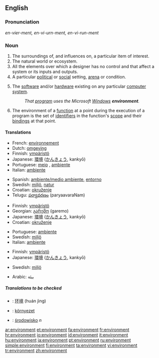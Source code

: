 {{see|Environment}}
{{wikipediadab}}
==English==

===Pronunciation===
''en-vier-ment, en-vi-urn-ment, en-vi-run-ment''

===Noun===
{{en-noun}}

# The surroundings of, and influences on, a particular item of interest.
# The natural world or ecosystem.
# All the elements over which a designer has no control and that affect a system or its inputs and outputs.
# A particular [[political]] or [[social]] setting, [[arena]] or condition.
# {{context|computing}} The [[software]] and/or [[hardware]] existing on any particular [[computer]] [[system]].
#:''That [[program]] uses the Microsoft [[Windows]] '''environment'''.''
# {{complang}} The environment of a [[function]] at a point during the execution of a program is the set of [[identifiers]] in the function's [[scope]] and their [[bindings]] at that point.

====Translations====
{{trans-top|area around something}}
*French: [[environnement]]
*Dutch: [[omgeving]] {{c}}
*Finnish: [[ympäristö]]
*Japanese: [[環境]] ([[かんきょう]], kankyō)
*Portuguese: [[meio]] {{m}}, [[ambiente]] {{m}}
*Italian: [[ambiente]] {{m}}
{{trans-mid}}
*Spanish: [[ambiente/medio ambiente]], [[entorno]]
*Swedish: [[miljö]], [[natur]]
*Croatian: [[okruženje]]
*Telugu: [[పర్యావరణం]] (paryaavaraNam)
{{trans-bottom}}

{{trans-top|political or social setting, arena or condition}}
*Finnish: [[ympäristö]]
*Georgian: [[გარემო]] (garemo)
*Japanese: [[環境]] ([[かんきょう]], kankyō)
*Croatian: [[okruženje]]
{{trans-mid}}
*Portuguese: [[ambiente]] {{m}}
*Swedish: [[miljö]]
*Italian: [[ambiente]] {{m}}
{{trans-bottom}}

{{trans-top|software or hardware on a computer}}
*Finnish: [[ympäristö]]
*Japanese: [[環境]] ([[かんきょう]], kankyō)
{{trans-mid}}
*Swedish: [[miljö]]
{{trans-bottom}}

*Arabic: بيئة

=====Translations to be checked=====
<!--Remove this section once all of the translations below have been moved into the tables above.-->
{{checktrans}}
*{{ttbc|Chinese}}: [[环境]] (huán jìng)
*{{ttbc|Hungarian}}: [[környezet]]
*{{ttbc|Polish}}: [[środowisko]] ''n''

[[ar:environment]]
[[et:environment]]
[[fa:environment]]
[[fr:environment]]
[[hr:environment]]
[[io:environment]]
[[id:environment]]
[[it:environment]]
[[hu:environment]]
[[ja:environment]]
[[pt:environment]]
[[ru:environment]]
[[simple:environment]]
[[fi:environment]]
[[ta:environment]]
[[vi:environment]]
[[tr:environment]]
[[zh:environment]]